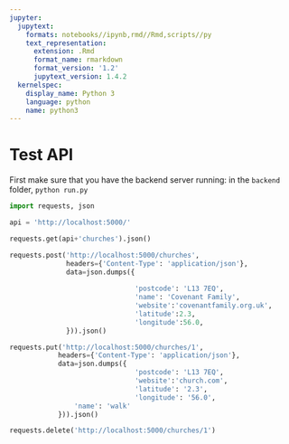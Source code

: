 ```yaml
---
jupyter:
  jupytext:
    formats: notebooks//ipynb,rmd//Rmd,scripts//py
    text_representation:
      extension: .Rmd
      format_name: rmarkdown
      format_version: '1.2'
      jupytext_version: 1.4.2
  kernelspec:
    display_name: Python 3
    language: python
    name: python3
---
```


# Test API


First make sure that you have the backend server running: in the `backend` folder, `python run.py`

```python
import requests, json
```

```python
api = 'http://localhost:5000/'
```

```python
requests.get(api+'churches').json()
```

```python
requests.post('http://localhost:5000/churches',
              headers={'Content-Type': 'application/json'},
              data=json.dumps({
                  
                               'postcode': 'L13 7EQ',
                               'name': 'Covenant Family',
                               'website':'covenantfamily.org.uk',
                               'latitude':2.3,
                               'longitude':56.0,
              })).json()   
```

```python
requests.put('http://localhost:5000/churches/1',
            headers={'Content-Type': 'application/json'},
            data=json.dumps({
                               'postcode': 'L13 7EQ',
                               'website':'church.com',
                               'latitude': '2.3',
                               'longitude': '56.0',
                'name': 'walk'
            })).json()
```

```python
requests.delete('http://localhost:5000/churches/1')
```

